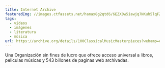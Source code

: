 ```yaml
---
title: Internet Archive
featuredImg: //images.ctfassets.net/hamax8g2qtd6/6EZX0w5iawjq7NKuh5lqFZ/d452d22e0620d69601677c1d8cd44c97/archive-org.jpg
tags:
  - videos
  - imágenes
  - literatura
  - música
url: https://archive.org/details/100ClassicalMusicMasterpieces?webamp=default
---
```


Una Organización sin fines de lucro que ofrece acceso universal a libros, peliculas músicas y 543 billones de paginas web archivadas.
